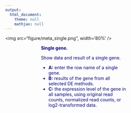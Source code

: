 ```yaml
---
output:
  html_document:
    theme: null
    mathjax: null
---
```


<div align='center'>
<img src="figure/meta_single.png", width='80%' />
</div>
<div style="color:darkblue; padding:0 3cm">
**Single gene.**

Show data and result of a single gene.

  - **A:** enter the row name of a single gene.
  - **B:** results of the gene from all selected DE methods.
  - **C:** the expression level of the gene in all samples, using original read counts, normalized read counts, or log2-transformed data.

</div>